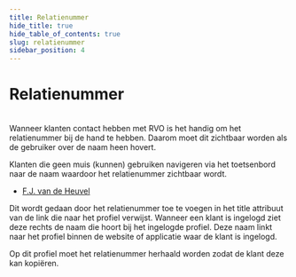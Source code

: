 ```yaml
---
title: Relatienummer
hide_title: true
hide_table_of_contents: true
slug: relatienummer
sidebar_position: 4
---
```



# Relatienummer

<Alert kind="warning" content="Let op: dit patroon is nog in ontwikkeling." />
<br />
Wanneer klanten contact hebben met RVO is het handig om het relatienummer bij de hand te hebben. Daarom moet dit
zichtbaar worden als de gebruiker over de naam heen hovert.

Klanten die geen muis (kunnen) gebruiken navigeren via het toetsenbord naar de naam waardoor het relatienummer
zichtbaar wordt.

<ComponentExample>
  <div class="rvo-topnav__background rvo-topnav__background--horizontal-rule">
    <div class="rvo-max-width-layout rvo-max-width-layout--md">
      <nav class="rvo-topnav rvo-topnav--md">
        <ul class="rvo-topnav__list">
          <li class="rvo-topnav__item rvo-topnav__item--align-right">
            <a
              class="rvo-link rvo-topnav__link rvo-link--logoblauw rvo-link--rn"
              href="#"
              title="Relatienummer: 43459823"
            >
              <span
                class="utrecht-icon rvo-icon rvo-icon-user rvo-icon--md rvo-icon--wit"
                role="img"
                aria-label="Gebruiker"
              ></span>F.J. van de Heuvel
            </a>
          </li>
        </ul>
      </nav>
    </div>
  </div>
</ComponentExample>

Dit wordt gedaan door het relatienummer toe te voegen in het title attribuut van de link die naar het profiel
verwijst. Wanneer een klant is ingelogd ziet deze rechts de naam die hoort bij het ingelogde profiel. Deze naam linkt
naar het profiel binnen de website of applicatie waar de klant is ingelogd.

Op dit profiel moet het relatienummer herhaald worden zodat de klant deze kan kopiëren.
